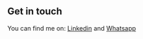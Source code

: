 ## Get in touch

You can find me on: [Linkedin](https://linkedin.com/in/fauziarda) and [Whatsapp](https://wa.me/6282210714854)